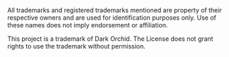 All trademarks and registered trademarks mentioned are property of their respective owners and are used for identification purposes only. Use of these names does not imply endorsement or affiliation.

This project is a trademark of Dark Orchid. The License does not grant rights to use the trademark without permission.
